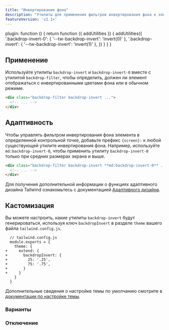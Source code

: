 ```yaml
---
title: "Инвертирование фона"
description: "Утилиты для применения фильтров инвертирования фона к элементу."
featureVersion: 'v2.1+'
---
```



  plugin: function () {
    return function ({ addUtilities }) {
      addUtilities({
        '.backdrop-invert-0': { '--tw-backdrop-invert': 'invert(0)' },
        '.backdrop-invert': { '--tw-backdrop-invert': 'invert(1)' },
      })
    }
  }
}

## Применение

Используйте утилиты `backdrop-invert` и `backdrop-invert-0` вместе с утилитой `backdrop-filter`, чтобы определить, должен ли элемент отображаться с инвертированными цветами фона или в обычном режиме.

```html
<div class="backdrop-filter backdrop-invert ...">
  <!-- ... -->
</div>
```

## Адаптивность

Чтобы управлять фильтром инвертирования фона элемента в определенной контрольной точке, добавьте префикс `{screen}:` к любой существующей утилите инвертирования фона. Например, используйте `md:backdrop-invert-0`, чтобы применить утилиту `backdrop-invert-0` только при средних размерах экрана и выше.

```html
<div class="backdrop-filter backdrop-invert **md:backdrop-invert-0** ...">
  <!-- ... -->
</div>
```

Для получения дополнительной информации о функциях адаптивного дизайна Tailwind ознакомьтесь с документацией [Адаптивного дизайна](/docs/responsive-design).

## Кастомизация

Вы можете настроить, какие утилиты `backdrop-invert` будут генерироваться, используя ключ `backdropInvert` в разделе `theme` вашего файла `tailwind.config.js`.

```diff-js
  // tailwind.config.js
  module.exports = {
    theme: {
+     extend: {
+       backdropInvert: {
+         25: '.25',
+         75: '.75',
+       }
+     }
    }
  }
```

Дополнительные сведения о настройке темы по умолчанию смотрите в [документации по настройке темы](/docs/theme#customizing-the-default-theme).

### Варианты

<Variants plugin="backdropInvert" name="backdrop invert" />

### Отключение

<Disabling plugin="backdropInvert" name="backdrop invert" />
